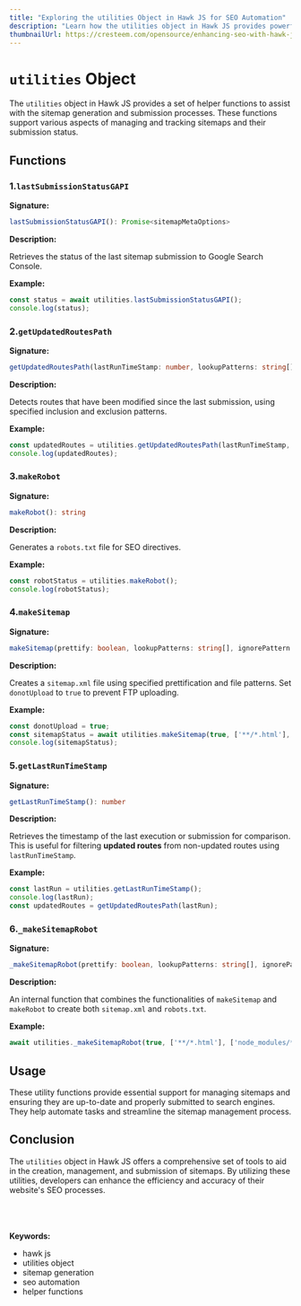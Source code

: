 ---
title: "Exploring the utilities Object in Hawk JS for SEO Automation"
description: "Learn how the utilities object in Hawk JS provides powerful tools to track and manage sitemaps, ensuring efficient SEO practices and keeping your website's content visible to search engines."
thumbnailUrl: https://cresteem.com/opensource/enhancing-seo-with-hawk-js/thumbnail.png
---
# `utilities` Object
The `utilities` object in Hawk JS provides a set of helper functions to assist with the sitemap generation and submission processes. These functions support various aspects of managing and tracking sitemaps and their submission status.

## Functions

### 1.`lastSubmissionStatusGAPI`

**Signature:**

```typescript
lastSubmissionStatusGAPI(): Promise<sitemapMetaOptions>
```

**Description:**

Retrieves the status of the last sitemap submission to Google Search Console.

**Example:**

```javascript
const status = await utilities.lastSubmissionStatusGAPI();
console.log(status);
```

### 2.`getUpdatedRoutesPath`

**Signature:**

```typescript
getUpdatedRoutesPath(lastRunTimeStamp: number, lookupPatterns: string[], ignorePattern: string[]): string[]
```

**Description:**

Detects routes that have been modified since the last submission, using specified inclusion and exclusion patterns.

**Example:**

```javascript
const updatedRoutes = utilities.getUpdatedRoutesPath(lastRunTimeStamp, ['**/*.html'], ['node_modules/**']);
console.log(updatedRoutes);
```

### 3.`makeRobot`

**Signature:**

```typescript
makeRobot(): string
```

**Description:**

Generates a `robots.txt` file for SEO directives.

**Example:**

```javascript
const robotStatus = utilities.makeRobot();
console.log(robotStatus);
```

### 4.`makeSitemap`

**Signature:**

```typescript
makeSitemap(prettify: boolean, lookupPatterns: string[], ignorePattern: string[],donotUpload:boolean=false): Promise<string>
```

**Description:**

Creates a `sitemap.xml` file using specified prettification and file patterns. Set `donotUpload` to `true` to prevent FTP uploading.

**Example:**

```javascript
const donotUpload = true;
const sitemapStatus = await utilities.makeSitemap(true, ['**/*.html'], ['node_modules/**'],donotUpload);
console.log(sitemapStatus);
```

### 5.`getLastRunTimeStamp`

**Signature:**

```typescript
getLastRunTimeStamp(): number
```

**Description:**

Retrieves the timestamp of the last execution or submission for comparison. This is useful for filtering **updated routes** from non-updated routes using `lastRunTimeStamp`.

**Example:**

```javascript
const lastRun = utilities.getLastRunTimeStamp();
console.log(lastRun);
const updatedRoutes = getUpdatedRoutesPath(lastRun);
```

### 6.`_makeSitemapRobot`

**Signature:**

```typescript
_makeSitemapRobot(prettify: boolean, lookupPatterns: string[], ignorePattern: string[]): Promise<void>
```

**Description:**

An internal function that combines the functionalities of `makeSitemap` and `makeRobot` to create both `sitemap.xml` and `robots.txt`.

**Example:**

```javascript
await utilities._makeSitemapRobot(true, ['**/*.html'], ['node_modules/**']);
```

## Usage

These utility functions provide essential support for managing sitemaps and ensuring they are up-to-date and properly submitted to search engines. They help automate tasks and streamline the sitemap management process.

## Conclusion

The `utilities` object in Hawk JS offers a comprehensive set of tools to aid in the creation, management, and submission of sitemaps. By utilizing these utilities, developers can enhance the efficiency and accuracy of their website's SEO processes.


<br/>
<br/>
<br/>
<strong>Keywords:</strong>
<ul className={style.keywords}>
    <li>hawk js</li>
    <li>utilities object</li>
    <li>sitemap generation</li>
    <li>seo automation</li>
    <li>helper functions</li>
</ul>
